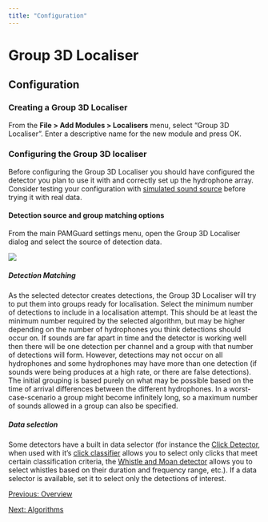 ```yaml
---
title: "Configuration"
---
```

Group 3D Localiser
==================

Configuration
-------------

### Creating a Group 3D Localiser

From the **File > Add Modules > Localisers** menu, select "Group 3D Localiser". Enter a descriptive name for the new module and press OK.

### Configuring the Group 3D localiser

Before configuring the Group 3D Localiser you should have configured the detector you plan to use it with and correctly set up the hydrophone array. Consider testing your configuration with [simulated sound source](../../../sound_processing/AcquisitionHelp/docs/AcquisitionSimulator.html) before trying it with real data.

#### Detection source and group matching options

From the main PAMGuard settings menu, open the Group 3D Localiser dialog and select the source of detection data.

![](images/loc3dsource.png)

##### Detection Matching

As the selected detector creates detections, the Group 3D Localiser will try to put them into groups ready for localisation. Select the minimum number of detections to include in a localisation attempt. This should be at least the minimum number required by the selected algorithm, but may be higher depending on the number of hydrophones you think detections should occur on. If sounds are far apart in time and the detector is working well then there will be one detection per channel and a group with that number of detections will form. However, detections may not occur on all hydrophones and some hydrophones may have more than one detection (if sounds were being produces at a high rate, or there are false detections). The initial grouping is based purely on what may be possible based on the time of arrival differences between the different hydrophones. In a worst-case-scenario a group might become infinitely long, so a maximum number of sounds allowed in a group can also be specified.

##### Data selection

Some detectors have a built in data selector (for instance the [Click Detector](../../../detectors/clickDetectorHelp/docs/ClickDetector_clickDetector.html), when used with it's [click classifier](../../../detectors/clickDetectorHelp/docs/ClickDetector_betterClassification.html) allows you to select only clicks that meet certain classification criteria, the [Whistle and Moan detector](../../../detectors/whistleMoanHelp/docs/whistleMoan_Overview.html) allows you to select whistles based on their duration and frequency range, etc.). If a data selector is available, set it to select only the detections of interest.

  

[Previous: Overview](3doverview.html)

[Next: Algorithms](3dalgorithms.html)